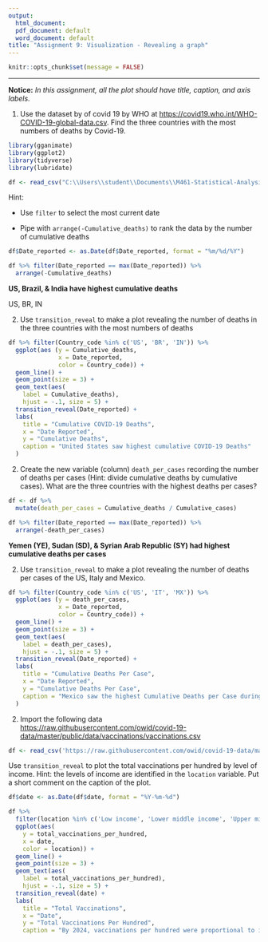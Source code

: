 ```yaml
---
output: 
  html_document:
  pdf_document: default
  word_document: default
title: "Assignment 9: Visualization - Revealing a graph"
---
```


```r
knitr::opts_chunk$set(message = FALSE)
```

------------------------------------------------------------------------

**Notice:** *In this assignment, all the plot should have title, caption, and axis labels.*

1.  Use the dataset by of covid 19 by WHO at <https://covid19.who.int/WHO-COVID-19-global-data.csv>. Find the three countries with the most numbers of deaths by Covid-19.

```r
library(gganimate)
library(ggplot2)
library(tidyverse)
library(lubridate)

df <- read_csv("C:\\Users\\student\\Documents\\M461-Statistical-Analysis-with-R\\WHO-COVID-19-global-data.csv")
```

Hint:

-   Use `filter` to select the most current date

-   Pipe with `arrange(-Cumulative_deaths)` to rank the data by the number of cumulative deaths

```r
df$Date_reported <- as.Date(df$Date_reported, format = "%m/%d/%Y")
```

```r
df %>% filter(Date_reported == max(Date_reported)) %>% 
  arrange(-Cumulative_deaths)
```

**US, Brazil, & India have highest cumulative deaths**

US, BR, IN

2.  Use `transition_reveal` to make a plot revealing the number of deaths in the three countries with the most numbers of deaths

```r
df %>% filter(Country_code %in% c('US', 'BR', 'IN')) %>% 
  ggplot(aes (y = Cumulative_deaths,
              x = Date_reported,
              color = Country_code)) +
  geom_line() +
  geom_point(size = 3) +
  geom_text(aes(
    label = Cumulative_deaths),
    hjust = -.1, size = 5) +
  transition_reveal(Date_reported) + 
  labs(
    title = "Cumulative COVID-19 Deaths",
    x = "Date Reported",
    y = "Cumulative Deaths",
    caption = "United States saw highest cumulative COVID-19 Deaths"
  )
```

2.  Create the new variable (column) `death_per_cases` recording the number of deaths per cases (Hint: divide cumulative deaths by cumulative cases). What are the three countries with the highest deaths per cases?

```r
df <- df %>%  
  mutate(death_per_cases = Cumulative_deaths / Cumulative_cases)
```

```r
df %>% filter(Date_reported == max(Date_reported)) %>% 
  arrange(-death_per_cases)
```

**Yemen (YE), Sudan (SD), & Syrian Arab Republic (SY) had highest cumulative deaths per cases**

2.  Use `transition_reveal` to make a plot revealing the number of deaths per cases of the US, Italy and Mexico.

```r
df %>% filter(Country_code %in% c('US', 'IT', 'MX')) %>% 
  ggplot(aes (y = death_per_cases,
              x = Date_reported,
              color = Country_code)) +
  geom_line() +
  geom_point(size = 3) +
  geom_text(aes(
    label = death_per_cases),
    hjust = -.1, size = 5) +
  transition_reveal(Date_reported) + 
  labs(
    title = "Cumulative Deaths Per Case",
    x = "Date Reported",
    y = "Cumulative Deaths Per Case",
    caption = "Mexico saw the highest Cumulative Deaths per Case during 2020"
  )
```

2.  Import the following data <https://raw.githubusercontent.com/owid/covid-19-data/master/public/data/vaccinations/vaccinations.csv>

```r
df <- read_csv('https://raw.githubusercontent.com/owid/covid-19-data/master/public/data/vaccinations/vaccinations.csv')
```

Use `transition_reveal` to plot the total vaccinations per hundred by level of income. Hint: the levels of income are identified in the `location` variable. Put a short comment on the caption of the plot.

```r
df$date <- as.Date(df$date, format = "%Y-%m-%d")
```

```r
df %>% 
  filter(location %in% c('Low income', 'Lower middle income', 'Upper middle income', 'High income')) %>% 
  ggplot(aes(
    y = total_vaccinations_per_hundred,
    x = date,
    color = location)) +
  geom_line() +
  geom_point(size = 3) +
  geom_text(aes(
    label = total_vaccinations_per_hundred),
    hjust = -.1, size = 5) +
  transition_reveal(date) + 
  labs(
    title = "Total Vaccinations",
    x = "Date",
    y = "Total Vaccinations Per Hundred",
    caption = "By 2024, vaccinations per hundred were proportional to income level")
```
